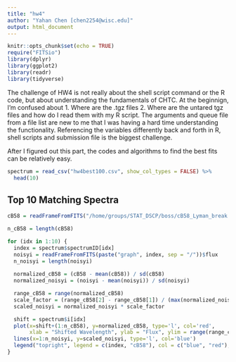 ```yaml
---
title: "hw4"
author: "Yahan Chen [chen2254@wisc.edu]"
output: html_document
---
```


```r
knitr::opts_chunk$set(echo = TRUE)
require("FITSio")
library(dplyr)
library(ggplot2)
library(readr)
library(tidyverse)
```

The challenge of HW4 is not really about the shell script command or the R code, but about understanding the fundamentals of CHTC. At the beginnign, I'm confused about 1. Where are the .tgz files 2. Where are the untared tgz files and how do I read them with my R script. The arguments and queue file from a file list are new to me that I was having a hard time understanding the functionality. Referencing the variables differently back and forth in R, shell scripts and submission file is the biggest challenge.

After I figured out this part, the codes and algorithms to find the best fits can be relatively easy.


```r
spectrum = read_csv("hw4best100.csv", show_col_types = FALSE) %>%
  head(10)
```

## Top 10 Matching Spectra

```r
cB58 = readFrameFromFITS("/home/groups/STAT_DSCP/boss/cB58_Lyman_break.fit")$FLUX
```


```r
n_cB58 = length(cB58)

for (idx in 1:10) {
  index = spectrum$spectrumID[idx]
  noisyi = readFrameFromFITS(paste("graph", index, sep = "/"))$flux
  n_noisyi = length(noisyi)
  
  normalized_cB58 = (cB58 - mean(cB58)) / sd(cB58)
  normalized_noisyi = (noisyi - mean(noisyi)) / sd(noisyi)

  range_cB58 = range(normalized_cB58)
  scale_factor = (range_cB58[2] - range_cB58[1]) / (max(normalized_noisyi) - min(normalized_noisyi))
  scaled_noisyi = normalized_noisyi * scale_factor

  shift = spectrum$i[idx]
  plot(x=shift+(1:n_cB58), y=normalized_cB58, type='l', col='red',
       xlab = "Shifted Wavelength", ylab = "Flux", ylim = range(range_cB58), main="Spectra Alignment")
  lines(x=1:n_noisyi, y=scaled_noisyi, type='l', col='blue')
  legend("topright", legend = c(index, "cB58"), col = c("blue", "red"), lty = 1)
}
```